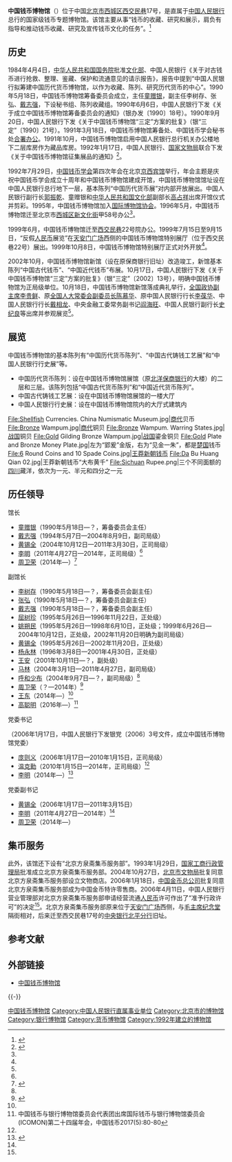 {{Coord|39.902049|116.394947|type:landmark_region:CN-11_source:GoogleMaps|display=title}}
{{Infobox Museum
|name          = 中国钱币博物馆
|image         = [[File:China_Numismatic_Museum_logo.png|File:China_Numismatic_Museum_logo.png]]
|imagesize     = 
|caption       =
|map_type      =
|map_caption   = 
|latitude      =
|longitude     =
|established   = 1992年
|dissolved     =
|location      = {{CHN}}[[北京市|北京市]][[西城区|西城区]][[西交民巷|西交民巷]]17号
|type          = 
|visitors      = 
|director      = 
|curator       = 
|publictransit = 
|website       =http://www.cnm.com.cn 
}}
'''中国钱币博物馆'''（{{lang-en|China Numismatic Museum}}）位于中国[[北京市|北京市]][[西城区|西城区]][[西交民巷|西交民巷]]17号，是直属于[[中国人民银行|中国人民银行]]总行的国家级钱币专题博物馆。该馆主要从事“钱币的收藏、研究和展示，肩负有指导和推动钱币收藏、研究及宣传钱币文化的任务”。<ref>{{Cite web|title=博物馆概况|url=http://www.cnm.com.cn/zgqbbwg/132260/index.html|accessdate=2019-08-27|publisher=中国钱币博物馆|archive-date=2019-08-15|archive-url=https://web.archive.org/web/20190815170920/http://www.cnm.com.cn/zgqbbwg/132260/index.html|dead-url=no}}</ref>

==历史==
1984年4月4日，[[中华人民共和国国务院|中华人民共和国国务院]]批准[[中华人民共和国文化部|文化部]]、中国人民银行《关于对古钱币进行抢救、整理、鉴藏、保护和流通意见的请示报告》，报告中提到“中国人民银行拟筹建中国历代货币博物馆，以作为收藏、陈列、研究历代货币的中心”。1990年5月18日，中国钱币博物馆筹备委员会成立，主任[[童赠银|童赠银]]，副主任李树存、张弘、[[戴志强|戴志强]]，下设秘书组、陈列收藏组。1990年6月6日，中国人民银行下发《关于成立中国钱币博物馆筹备委员会的通知》（银办发〔1990〕18号）。1990年9月20日，中国人民银行下发《关于中国钱币博物馆“三定”方案的批复》（银“三定”〔1990〕21号）。1991年3月18日，中国钱币博物馆筹备处、中国钱币学会秘书处[[合署办公|合署办公]]。1991年10月，中国钱币博物馆启用中国人民银行总行机关办公楼地下二层库房作为藏品库房。1992年1月17日，中国人民银行、[[国家文物局|国家文物局]]联合下发《关于中国钱币博物馆征集展品的通知》<ref name="dsj">{{Cite web|title=钱币工作大事记|url=http://www.cnm.com.cn/zgqbbwg/lshgc/140148/index.html|date=2015-10-10|publisher=中国钱币博物馆|accessdate=2017-01-17|archive-date=2017-01-18|archive-url=https://web.archive.org/web/20170118054713/http://www.cnm.com.cn/zgqbbwg/lshgc/140148/index.html|dead-url=no}}</ref>。

1992年7月29日，[[中国钱币学会|中国钱币学会]]第四次年会在北京[[京西宾馆|京西宾馆]]举行，年会主题是庆祝中国钱币学会成立十周年和中国钱币博物馆建成开馆，中国钱币博物馆馆址设在中国人民银行总行地下一层，基本陈列“中国历代货币展”对内部开放展出。中国人民银行副行长[[郭振乾|郭振乾]]、童赠银和[[中华人民共和国文化部|中华人民共和国文化部]]副部长[[高占祥|高占祥]]出席开馆仪式并剪彩。1995年，中国钱币博物馆加入[[国际博物馆协会|国际博物馆协会]]。1996年5月，中国钱币博物馆迁至北京市[[西城区|西城区]][[新文化街|新文化街]]甲58号办公<ref name=dsj/>。

1999年6月，中国钱币博物馆迁至[[西交民巷|西交民巷]]22号院办公。1999年7月15日至9月15日，“反假[[人民币|人民币]]展览”在[[天安门广场|天安门广场]]西侧的中国钱币博物馆特别展厅（位于西交民巷22号）展出。1999年10月8日，中国钱币博物馆特别展厅正式对外开放<ref name=dsj/>。

2002年10月，中国钱币博物馆新馆（设在原保商银行旧址）改造竣工，新馆基本陈列“中国古代钱币”、“中国近代钱币”布展。10月17日，中国人民银行下发《关于中国钱币博物馆“三定”方案的批复》（银“三定”〔2002〕13号），明确中国钱币博物馆为正局级单位。10月18日，中国钱币博物馆新馆落成典礼举行，[[中国人民政治协商会议全国委员会副主席|全国政协副主席]][[李贵鲜|李贵鲜]]、原[[全国人民代表大会常务委员会副委员长|全国人大常委会副委员长]][[陈慕华|陈慕华]]、原中国人民银行行长[[李葆华|李葆华]]、中国人民银行行长[[戴相龙|戴相龙]]、中央金融工委常务副书记[[阎海旺|阎海旺]]、中国人民银行副行长[[史纪良|史纪良]]等出席并参观展览<ref name=dsj/>。

==展览==
中国钱币博物馆的基本陈列有“中国历代货币陈列”、“中国古代铸钱工艺展”和“中国人民银行行史展”等。

*中国历代货币陈列：设在中国钱币博物馆展馆（原[[北洋保商银行|北洋保商银行]]的大楼）的二层和三层。该陈列包括“中国古代货币陈列”和“中国近代货币陈列”。
*中国古代铸钱工艺展：设在中国钱币博物馆展馆的一楼大厅
*中国人民银行行史展：设在中国钱币博物馆院内的大厅式建筑内

<gallery>
File:Shellfish Currencies. China Numismatic Museum.jpg|[[商朝|商代]]贝币
File:Bronze Wampum.jpg|[[商朝|商代]]铜贝
File:Bronze Wampum. Warring States.jpg|[[战国时期|战国]]铜贝
File:Gold Gilding Bronze Wampum.jpg|[[战国时期|战国]]鎏金铜贝
File:Gold Plate and Bronze Money Plate.jpg|左为“郢爰”金版，右为“见金一朱”，都是[[楚国|楚国]]钱币
File:6 Round Coins and 10 Spade Coins.jpg|[[王莽|王莽]][[王莽币|新朝钱币]]
File:Da Bu Huang Qian 02.jpg|王莽新朝钱币“大布黄千”
File:Sichuan Rupee.png|三个不同面额的[[四川省|四川]]藏洋，依次为一元、半元和四分之一元
</gallery>

==历任领导==
{{col-begin}}
{{col-2}}
;馆长
*[[童赠银|童赠银]]（1990年5月18日—？，筹备委员会主任）
*[[戴志强|戴志强]]（1994年5月7日—2004年8月9日，副司局级）
*[[黄锡全|黄锡全]]（2004年10月12日—2011年3月30日，正司局级）
*[[李明|李明]]（2011年4月27日—2014年，正司局级）<ref name=dsj/>
*[[周卫荣|周卫荣]]（2014年—）<ref>{{Cite web|title=川陕革命根据地货币文化研究座谈会在达开幕|url=http://www.dzrbs.com/html/2014-12/04/content_62651.htm|date=2014-12-04|publisher=达州日报网|accessdate=2018-08-16|archive-date=2018-08-16|archive-url=https://web.archive.org/web/20180816061552/http://www.dzrbs.com/html/2014-12/04/content_62651.htm|dead-url=no}}</ref>

;副馆长
*[[李树存|李树存]]（1990年5月18日—？，筹备委员会副主任）
*[[张弘|张弘]]（1990年5月18日—？，筹备委员会副主任）
*[[戴志强|戴志强]]（1990年5月18日—？，筹备委员会副主任）
*[[屈树珍|屈树珍]]（1995年5月26日—1996年11月22日，正处级）
*[[姚朔民|姚朔民]]（1995年5月26日—1998年6月10日，正处级；1999年6月26日—2004年10月12日，正处级，2002年11月20日明确为副司局级）
*[[黄锡全|黄锡全]]（1995年5月26日—2002年11月20日，正处级）
*[[杨永林|杨永林]]（1996年3月8日—2001年4月30日，正处级）
*[[王安|王安]]（2001年10月11日—？，副处级）
*[[马林|马林]]（2004年3月1日—2011年4月27日，副司局级）
*[[呼和少布_(中国人民银行)|呼和少布]]（2004年9月7日—？，副司局级）<ref name=dsj/>
*[[周卫荣|周卫荣]]（？—2014年）<ref>{{Cite web|title=朱学庆在京拜会国家有关部委并与知名企业高层洽谈|url=http://finance.ifeng.com/a/20140310/11845501_0.shtml|date=2014-03-10|publisher=凤凰网|accessdate=2018-08-16|archive-date=2018-08-16|archive-url=https://web.archive.org/web/20180816063628/http://finance.ifeng.com/a/20140310/11845501_0.shtml|dead-url=no}}</ref>
*[[王东|王东]]（2014年—）<ref name=liming/>
*[[高聪明|高聪明]]（2016年—）<ref>中国钱币与银行博物馆委员会代表团出席国际钱币与银行博物馆委员会(ICOMON)第二十四届年会，中国钱币2017(5):80-80</ref>

{{col-2}}
;党委书记
（2006年1月17日，中国人民银行下发银党〔2006〕3号文件，成立中国钱币博物馆党委）
*[[庞则义|庞则义]]（2006年1月17日—2010年1月15日，正司局级）
*[[温克勤|温克勤]]（2010年1月15日—2014年，正司局级）<ref name=dsj/>
*[[李明|李明]]（2014年—）<ref name=liming>{{Cite web|title=“喜迎十九大：中国人民银行职工个人收藏展”开幕|url=http://www.cnm.com.cn/zgqbbwg/132276/149708/index.html|date=2017-10-23|publisher=中国钱币博物馆|accessdate=2018-08-16|archive-date=2017-12-09|archive-url=https://web.archive.org/web/20171209125413/http://www.cnm.com.cn/zgqbbwg/132276/149708/index.html|dead-url=no}}</ref>

;党委副书记
*[[黄锡全|黄锡全]]（2006年1月17日—2011年3月15日）
*[[李明|李明]]（2011年4月27日—2014年）<ref name=dsj/>
*[[周卫荣|周卫荣]]（2014年—）

{{col-end}}

==集币服务==
此外，该馆还下设有“北京方泉斋集币服务部”。1993年1月29日，[[中华人民共和国国家工商行政管理总局|国家工商行政管理局]]批准成立北京方泉斋集币服务部。2004年10月27日，[[北京市文物局|北京市文物局]]批复同意北京方泉斋集币服务部设立文物商店。2006年1月18日，[[中国金币总公司|中国金币总公司]]批复同意北京方泉斋集币服务部成为中国金币特许零售商。2006年4月11日，中国人民银行营业管理部对北京方泉斋集币服务部申请经营流通[[人民币|人民币]]许可作出了“准予行政许可”的决定<ref name=dsj/>。北京方泉斋集币服务部原来位于[[天安门广场|天安门广场]]西侧，与[[毛主席纪念堂|毛主席纪念堂]]隔街相对，后来迁至西交民巷17号的[[中央银行北平分行|中央银行北平分行]]旧址。

==参考文献==
{{reflist}}

==外部链接==
{{commonscat|China Numismatic Museum}}
*[http://www.cnm.com.cn/ 中国钱币博物馆]{{Wayback|url=http://www.cnm.com.cn/ |date=20111013073836 }}

{{-}}
{{中国人民银行|总}}
{{北京市全国爱国主义教育示范基地}}

[[Category:中国钱币博物馆|]]
[[Category:中国人民银行直属事业单位|Category:中国人民银行直属事业单位]]
[[Category:北京市的博物馆|Category:北京市的博物馆]]
[[Category:银行博物馆|Category:银行博物馆]]
[[Category:货币博物馆|Category:货币博物馆]]
[[Category:1992年建立的博物馆|Category:1992年建立的博物馆]]